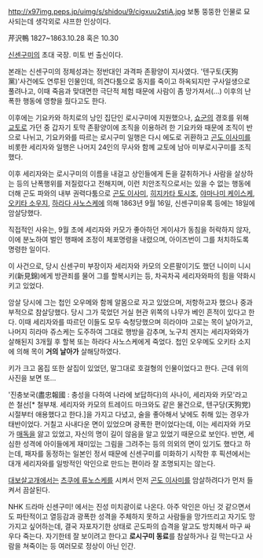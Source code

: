 http://x97img.peps.jp/uimg/s/shidou/9/cigxuu2stiA.jpg
보통 뚱뚱한 인물로 묘사되는데 생각외로 샤프한 인상이다.

芹沢鴨 1827~1863.10.28 혹은 10.30

[[신센구미]]의 초대 국장. 미토 번 출신이다.

본래는 신센구미의 정체성과는 정반대인 과격파 존황양이 지사였다. '텐구토(天狗黨)'사건에도 연루된 인물인데, 의견다툼으로 동지를 죽이고 하옥되지만 구사일생으로 풀려나고, 이때 죽음과 맞대면한 극단적 체험 때문에 사람이 좀 망가져서(...) 이후의 난폭한 행동에 영향을 줬다고도 한다.

이후에는 기요카와 하치로의 낭인 집단인 로시구미에 지원했으나, [[쇼군]]의 경호를 위해 [[교토]]로 가던 중 갑자기 토막 존황양이에 조직을 이용하려 한 기요카와 때문에 조직이 반으로 나뉘고, 기요카와를 따르는 로시구미 일행은 다시 에도로 귀환하고 [[곤도 이사미]]를 비롯한 세리자와 일행은 나머지 24인의 무사와 함께 교토에 남아 미부로시구미를 조직했다.

이후 세리자와는 로시구미의 이름을 내걸고 상인들에게 돈을 갈취하거나 사람을 살상하는 등의 난폭행위를 저질렀다고 전해지며, 이런 치안조직으로서는 있을 수 없는 행동에 더해 곤도 파와의 내부 권력다툼으로 [[곤도 이사미]], [[히지카타 토시조]], [[야마나미 케이스케]], [[오키타 소우지]], [[하라다 사노스케]]에 의해 1863년 9월 16일, 신센구미유록 등에는 18일에 암살당했다.

직접적인 사유는, 9월 초에 세리자와 카모가 좋아하던 게이샤가 동침을 허락하지 않자, 이에 분노하여 벌인 행패에 조정이 체포명령을 내렸으며, 아이즈번이 그를 처치하도록 명령한 일이다.

이 사건으로, 당시 신센구미 부장이자 세리자와 카모의 오른팔이기도 했던 니이미 니시키(新見錦)에게 방관죄를 물어 그를 할복시키는 등, 차곡차곡 세리자와파의 힘을 약화시키고 있었다. 

암살 당시에 그는 첩인 오우메와 함께 알몸으로 자고 있었으며, 저항하고자 했으나 중과부적으로 참살당했다. 당시 그가 묵었던 거실 현관 위쪽의 나무가 베인 흔적이 있다고 한다. 이때 세리자와를 따르던 이들도 모두 숙청당했으며 히라야마 고로는 목이 날아가고, 나머지 히라마 쥬스케는 도주하여 그대로 행방을 감추며, 노구치 겐지는 세리자와와가 살해된지 3개월 후 할복 또는 하라다 사노스케에게 죽었다. 첩인 오우메도 오키타 소지에 의해 목이 '''거의 날아가''' 살해당하였다.

키가 크고 몸집 또한 살집이 있었던, 말그대로 호걸형의 인물이었다고 한다. 근데 위의 사진을 보면 또...

'진충보국(盡忠報國 : 충성을 다하여 나라에 보답하다)의 사나이, 세리자와 카모'라고 쓴 철선[* 철부채. 세리자와 카모의 트레이드 마크와도 같은 물건으로, 텐구당(天狗党)시절부터 애용했다고 한다.]을 가지고 다녔고, 술을 좋아해서 낮에도 취해 있는 경우가 태반이었다. 거칠고 사내다운 면이 있었으며 광폭한 편이었다는데, 이는 세리자와 카모가 [[매독]]을 앓고 있었고, 자신의 명이 길이 않음을 알고 있었기 때문으로 보인다. 반면, 세심한 성격에 아이들에게 재미있는 그림을 그려주는 등의 의외의 면이 있기도 했다고 하는데, 패자를 동정하는 일본인 정서 때문에 신센구미를 미화하기 시작한 후 픽션에서는 대개 세리자와를 일방적인 악인으로 만드는 편이라 잘 조명되지는 않는다.

[[대보살고개]]에서는 [[츠쿠에 류노스케]]를 시켜서 먼저 [[곤도 이사미]]를 암살하려다가 먼저 들켜서 끔살된다.

NHK 드라마 신센구미! 에서는 진성 미치광이로 나온다. 아주 악인은 아닌 것 같으면서도 파탄적이고 열등감과 광폭한 성격을 주체하지 못하고 사람들을 망가뜨리고 자기도 망가지고 싶어하는데, 결국 자포자기한 상태로 곤도파의 습격을 알고도 방치해서 마구 싸우다 죽는다. 자기한테 잘 보이려고 한다고 '''로시구미 동료'''를 참살하거나 길 막는다고 사람을 쳐죽이는 등 여러모로 정상이 아닌 인간.
